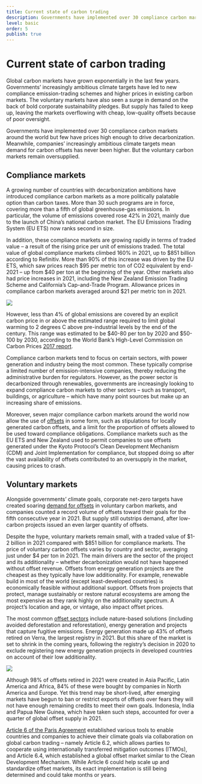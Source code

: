 ```yaml
---
title: Current state of carbon trading
description: Governments have implemented over 30 compliance carbon markets around the world but few have prices high enough to drive decarbonization. Companies’ increasingly ambitious climate targets mean demand for carbon offsets has never been higher. But the voluntary carbon markets remain oversupplied.
level: basic
order: 5
publish: true
---
```


# Current state of carbon trading

Global carbon markets have grown exponentially in the last few years. Governments’ increasingly ambitious climate targets have led to new compliance emission-trading schemes and higher prices in existing carbon markets. The voluntary markets have also seen a surge in demand on the back of bold corporate sustainability pledges. But supply has failed to keep up, leaving the markets overflowing with cheap, low-quality offsets because of poor oversight.

<KeyMessage>
  Governments have implemented over 30 compliance carbon markets around the
  world but few have prices high enough to drive decarbonization. Meanwhile,
  companies’ increasingly ambitious climate targets mean demand for carbon
  offsets has never been higher. But the voluntary carbon markets remain
  oversupplied.
</KeyMessage>

## Compliance markets

A growing number of countries with decarbonization ambitions have introduced compliance carbon markets as a more politically palatable option than carbon taxes. More than 30 such programs are in force, covering more than a fifth of global greenhouse-gas emissions. In particular, the volume of emissions covered rose 42% in 2021, mainly due to the launch of China’s national carbon market. The EU Emissions Trading System (EU ETS) now ranks second in size.

In addition, these compliance markets are growing rapidly in terms of traded value – a result of the rising price per unit of emissions traded. The total value of global compliance markets climbed 160% in 2021, up to $851 billion according to Refinitiv. More than 90% of this increase was driven by the EU ETS, which saw prices reach $95 per metric ton of CO2 equivalent by end-2021 – up from $40 per ton at the beginning of the year. Other markets also had price increases in 2021, including the New Zealand Emission Trading Scheme and California’s Cap-and-Trade Program. Allowance prices in compliance carbon markets averaged around $21 per metric ton in 2021.

<Image src="current-status-1.png" ratio={0} />

However, less than 4% of global emissions are covered by an explicit carbon price in or above the estimated range required to limit global warming to 2 degrees C above pre-industrial levels by the end of the century. This range was estimated to be $40-80 per ton by 2020 and $50-100 by 2030, according to the World Bank’s High-Level Commission on Carbon Prices [2017 report](https://www.carbonpricingleadership.org/report-of-the-highlevel-commission-on-carbon-prices).

Compliance carbon markets tend to focus on certain sectors, with power generation and industry being the most common. These typically comprise a limited number of emission-intensive companies, thereby reducing the administrative burden for regulators. However, as the power sector is decarbonized through renewables, governments are increasingly looking to expand compliance carbon markets to other sectors – such as transport, buildings, or agriculture – which have many point sources but make up an increasing share of emissions.

Moreover, seven major compliance carbon markets around the world now allow the use of [offsets](/factsheets/offsets-in-compliance-programs) in some form, such as stipulations for locally generated carbon offsets, and a limit for the proportion of offsets allowed to be used toward compliance obligations. Compliance markets such as the EU ETS and New Zealand used to permit companies to use offsets generated under the Kyoto Protocol’s Clean Development Mechanism (CDM) and Joint Implementation for compliance, but stopped doing so after the vast availability of offsets contributed to an oversupply in the market, causing prices to crash.

## Voluntary markets

Alongside governments’ climate goals, corporate net-zero targets have created soaring [demand for offsets](factsheets/voluntary-offset-demand) in voluntary carbon markets, and companies counted a record volume of offsets toward their goals for the fifth consecutive year in 2021. But supply still outstrips demand, after low-carbon projects issued an even larger quantity of offsets.

Despite the hype, voluntary markets remain small, with a traded value of $1-2 billion in 2021 compared with $851 billion for compliance markets. The price of voluntary carbon offsets varies by country and sector, averaging just under $4 per ton in 2021. The main drivers are the sector of the project and its additionality – whether decarbonization would not have happened without offset revenue. Offsets from energy generation projects are the cheapest as they typically have low additionality. For example, renewable build in most of the world (except least-developed countries) is economically feasible without additional support. Offsets from projects that protect, manage sustainably or restore natural ecosystems are among the most expensive as they rank highly on the additionality spectrum. A project’s location and age, or vintage, also impact offset prices.

The most common [offset sectors](/factsheets/voluntary-offset-supply) include nature-based solutions (including avoided deforestation and reforestation), energy generation and projects that capture fugitive emissions. Energy generation made up 43% of offsets retired on Verra, the largest registry in 2021. But this share of the market is set to shrink in the coming years, following the registry’s decision in 2020 to exclude registering new energy generation projects in developed countries on account of their low additionality.

<Image src="current-status-2.png" ratio={0} />

Although 98% of offsets retired in 2021 were created in Asia Pacific, Latin America and Africa, 84% of these were bought by companies in North America and Europe. Yet this trend may be short-lived, after emerging markets have begun to ban or restrict exports of offsets over fears they will not have enough remaining credits to meet their own goals. Indonesia, India and Papua New Guinea, which have taken such steps, accounted for over a quarter of global offset supply in 2021.

[Article 6 of the Paris Agreement](factsheets/article-6) established various tools to enable countries and companies to achieve their climate goals via collaboration on global carbon trading – namely Article 6.2, which allows parties to cooperate using internationally transferred mitigation outcomes (ITMOs), and Article 6.4, which established a global offset market similar to the Clean Development Mechanism. While Article 6 could help scale up and standardize offset markets, its exact implementation is still being determined and could take months or years.

